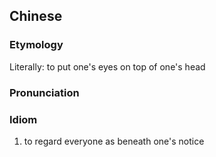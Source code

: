 {{also|眼睛长在头顶上}}
==Chinese==
{{zh-forms|s=眼睛长在头顶上|type=21121}}

===Etymology===
Literally: to put one's eyes on top of one's head

===Pronunciation===
{{zh-pron
|m=yǎnjīng zhǎng zài tóudǐng shàng
|cat=id
}}

===Idiom===
{{zh-idiom}}

# to regard everyone as beneath one's notice